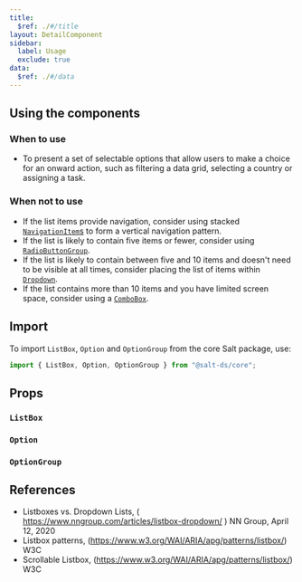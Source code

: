 ```yaml
---
title:
  $ref: ./#/title
layout: DetailComponent
sidebar:
  label: Usage
  exclude: true
data:
  $ref: ./#/data
---
```


## Using the components

### When to use

- To present a set of selectable options that allow users to make a choice for an onward action, such as filtering a data grid, selecting a country or assigning a task.

### When not to use

- If the list items provide navigation, consider using stacked [`NavigationItem`s](../navigation-item) to form a vertical navigation pattern.
- If the list is likely to contain five items or fewer, consider using [`RadioButtonGroup`](../radio-button).
- If the list is likely to contain between five and 10 items and doesn't need to be visible at all times, consider placing the list of items within [`Dropdown`](../dropdown).
- If the list contains more than 10 items and you have limited screen space, consider using a [`ComboBox`](../combo-box).

## Import

To import `ListBox`, `Option` and `OptionGroup` from the core Salt package, use:

```js
import { ListBox, Option, OptionGroup } from "@salt-ds/core";
```

## Props

### `ListBox`

<PropsTable packageName="core" componentName="ListBox" />

### `Option`

<PropsTable packageName="core" componentName="Option" />

### `OptionGroup`

<PropsTable packageName="core" componentName="OptionGroup" />

## References

- Listboxes vs. Dropdown Lists, ( https://www.nngroup.com/articles/listbox-dropdown/ ) NN Group, April 12, 2020
- Listbox patterns, (https://www.w3.org/WAI/ARIA/apg/patterns/listbox/) W3C
- Scrollable Listbox, (https://www.w3.org/WAI/ARIA/apg/patterns/listbox/) W3C
